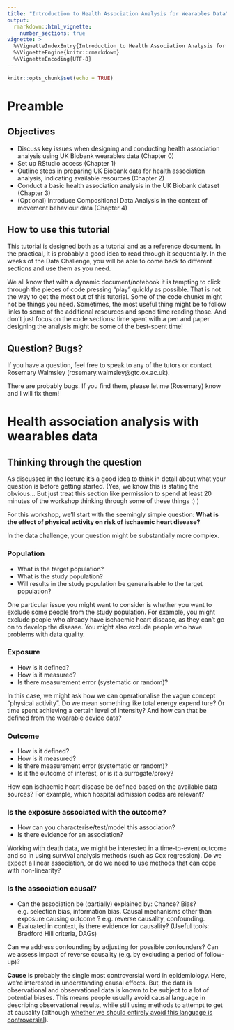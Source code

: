 ```yaml
---
title: "Introduction to Health Association Analysis for Wearables Data"
output: 
  rmarkdown::html_vignette:
    number_sections: true
vignette: >
  %\VignetteIndexEntry{Introduction to Health Association Analysis for Wearables Data}
  %\VignetteEngine{knitr::rmarkdown}
  %\VignetteEncoding{UTF-8}
---
```

```r
knitr::opts_chunk$set(echo = TRUE)
```

# Preamble 
## Objectives 
- Discuss key issues when designing and conducting health association analysis using UK Biobank wearables data (Chapter 0)
- Set up RStudio access (Chapter 1)
- Outline steps in preparing UK Biobank data for health association analysis, indicating available resources (Chapter 2)
- Conduct a basic health association analysis in the UK Biobank dataset (Chapter 3)
- (Optional) Introduce Compositional Data Analysis in the context of movement behaviour data (Chapter 4)

## How to use this tutorial 
This tutorial is designed both as a tutorial and as a reference document. In the practical, it is probably a good idea to read through it sequentially. In the weeks of the Data Challenge, you will be able to come back to different sections and use them as you need. 

We all know that with a dynamic document/notebook it is tempting to click through the pieces of code pressing "play" quickly as possible. That is not the way to get the most out of this tutorial. Some of the code chunks might not be things you need. Sometimes, the most useful thing might be to follow links to some of the additional resources and spend time reading those. And don't just focus on the code sections: time spent with a pen and paper designing the analysis might be some of the best-spent time!

## Question? Bugs?
If you have a question, feel free to speak to any of the tutors or contact Rosemary Walmsley (rosemary.walmsley@gtc.ox.ac.uk). 

There are probably bugs. If you find them, please let me (Rosemary) know and I will fix them!

# Health association analysis with wearables data

## Thinking through the question
As discussed in the lecture it's a good idea to think in detail about what your question is before getting started. (Yes, we know this is stating the obvious... But just treat this section like permission to spend at least 20 minutes of the workshop thinking through some of these things :) )

For this workshop, we'll start with the seemingly simple question: **What is the effect of physical activity on risk of ischaemic heart disease?** 

In the data challenge, your question might be substantially more complex.

### Population 

- What is the target population? 
- What is the study population?
- Will results in the study population be generalisable to the target population? 

One particular issue you might want to consider is whether you want to exclude some people from the study population. For example, you might exclude people who already have ischaemic heart disease, as they can't go on to develop the disease. You might also exclude people who have problems with data quality. 

### Exposure 

- How is it defined? 
- How is it measured?
- Is there measurement error (systematic or random)?

In this case, we might ask how we can operationalise the vague concept "physical activity". Do we mean something like total energy expenditure? Or time spent achieving a certain level of intensity? And how can that be defined from the wearable device data?

### Outcome 

- How is it defined? 
- How is it measured?
- Is there measurement error (systematic or random)?
- Is it the outcome of interest, or is it a surrogate/proxy?  

How can ischaemic heart disease be defined based on the available data sources? For example, which hospital admission codes are relevant? 

### Is the exposure associated with the outcome? 

- How can you characterise/test/model this association?
- Is there evidence for an association?

Working with death data, we might be interested in a time-to-event outcome and so in using survival analysis methods (such as Cox regression). Do we expect a linear association, or do we need to use methods that can cope with non-linearity? 

### Is the association causal? 

- Can the association be (partially) explained by: Chance? Bias? e.g. selection bias, information bias. Causal mechanisms other than exposure causing outcome ? e.g. reverse causality, confounding.
- Evaluated in context, is there evidence for causality? (Useful tools: Bradford Hill criteria, DAGs)

Can we address confounding by adjusting for possible confounders? Can we assess impact of reverse causality (e.g. by excluding a period of follow-up)? 

**Cause** is probably the single most controversial word in epidemiology. Here, we're interested in understanding causal effects. But, the data is observational and observational data is known to be subject to a lot of potential biases. This means people usually avoid causal language in describing observational results, while still using methods to attempt to get at causality (although [whether we should entirely avoid this language is controversial](https://ajph.aphapublications.org/doi/10.2105/AJPH.2018.304337)).






